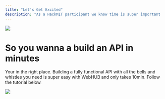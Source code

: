 ```yaml
---
title: "Let's Get Excited"
description: "As a HackMIT participant we know time is super important to you so lets get straight into building your amazing application!"
---
```


<Frame>
  <img src="/images/hackmit.png" style={{ borderRadius: '0.5rem' }} />
</Frame> 

#

# So you wanna a build an API in minutes

Your in the right place. Building a fully functional API with all the bells and whistles you need is super easy with WebHUB and only takes 10min. Follow the tutorial below.

<Frame>
  <img src="/images/hackmit.png" style={{ borderRadius: '0.5rem' }} />
</Frame> 